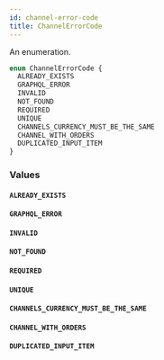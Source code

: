 ```yaml
---
id: channel-error-code
title: ChannelErrorCode
---
```



An enumeration.

```graphql
enum ChannelErrorCode {
  ALREADY_EXISTS
  GRAPHQL_ERROR
  INVALID
  NOT_FOUND
  REQUIRED
  UNIQUE
  CHANNELS_CURRENCY_MUST_BE_THE_SAME
  CHANNEL_WITH_ORDERS
  DUPLICATED_INPUT_ITEM
}
```


### Values

#### `ALREADY_EXISTS` 




#### `GRAPHQL_ERROR` 




#### `INVALID` 




#### `NOT_FOUND` 




#### `REQUIRED` 




#### `UNIQUE` 




#### `CHANNELS_CURRENCY_MUST_BE_THE_SAME` 




#### `CHANNEL_WITH_ORDERS` 




#### `DUPLICATED_INPUT_ITEM` 






